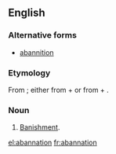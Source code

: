 ==English==

===Alternative forms===
* [[abannition]]

===Etymology===
From {{etyl|LL.}} {{term|abannatio|abannātiō|banishment|lang=la}}; either from {{term|ab||from, away|lang=la}} + {{term|annus||year|lang=la}} or from {{term|ad|lang=la}} + {{term|bannio|banniō|publish, proclaim|lang=la}}.

===Noun===
{{en-noun}}

# {{context|obsolete|legal}} [[banishment|Banishment]].

[[el:abannation]]
[[fr:abannation]]